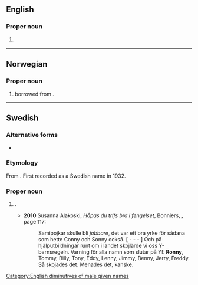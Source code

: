 ==English==

===Proper noun===
{{en-proper noun}}

# {{lb|en|less common}} {{alt form|Ronnie|lang=en}} {{qual|male name}}

[[Category:English diminutives of male given names]]

----

==Norwegian==

===Proper noun===
{{head|no|proper noun}}

# {{given name|male|lang=no}} borrowed from {{etyl|en|no}}.

----

==Swedish==

===Alternative forms===
* {{l|sv|Ronnie}}

===Etymology===
From {{etyl|en|sv}} {{m|en|Ronny}}. First recorded as a Swedish name in 1932.

===Proper noun===
{{head|sv|proper noun}}

# {{given name|male|lang=sv}}.
#* '''2010''' Susanna Alakoski, ''Håpas du trifs bra i fengelset'', Bonniers, {{ISBN|9789100124359}}, page 117:
#*: Samipojkar skulle bli ''jobbare'', det var ett bra yrke för sådana som hette Conny och Sonny också. [ - - - ] Och på hjälputbildningar runt om i landet skojlärde vi oss Y-barnsregeln. Varning för alla namn som slutar på Y!: '''Ronny''', Tommy, Billy, Tony, Eddy, Lenny, Jimmy, Benny, Jerry, Freddy.
#*: Så skojades det. Menades det, kanske.